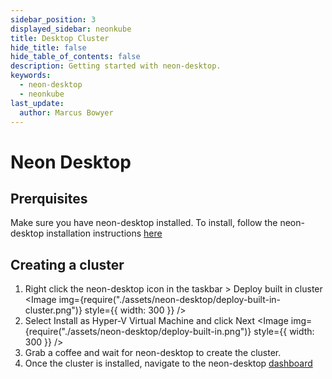 ---
sidebar_position: 3
displayed_sidebar: neonkube
title: Desktop Cluster
hide_title: false
hide_table_of_contents: false
description: Getting started with neon-desktop.
keywords:
  - neon-desktop
  - neonkube
last_update:
  author: Marcus Bowyer
---


# Neon Desktop

## Prerquisites

Make sure you have neon-desktop installed. To install, follow the neon-desktop installation instructions [here](./neon-desktop)

## Creating a cluster

1. Right click the neon-desktop icon in the taskbar > Deploy built in cluster
   <Image
     img={require("./assets/neon-desktop/deploy-built-in-cluster.png")}
     style={{ width: 300 }}
   />
2. Select Install as Hyper-V Virtual Machine and click Next
   <Image
     img={require("./assets/neon-desktop/deploy-built-in.png")}
     style={{ width: 300 }}
   />
3. Grab a coffee and wait for neon-desktop to create the cluster.
4. Once the cluster is installed, navigate to the neon-desktop [dashboard](https://neon-dashboard.desktop.neoncluster.io/)
